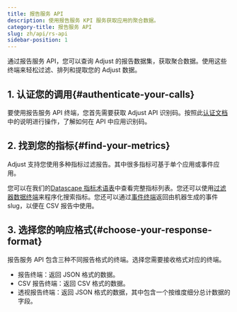 ```yaml
---
title: 报告服务 API
description: 使用报告服务 KPI 服务获取应用的聚合数据。
category-title: 报告服务 API
slug: zh/api/rs-api
sidebar-position: 1
---
```


通过报告服务 API，您可以查询 Adjust 的报告数据集，获取聚合数据。使用这些终端来轻松过滤、排列和提取您的 Adjust 数据。

## 1\. 认证您的调用\{\#authenticate\-your\-calls\}

要使用报告服务 API 终端，您首先需要获取 Adjust API 识别码。按照此[认证文档](/zh/api/rs-api/authentication)中的说明进行操作，了解如何在 API 中应用识别码。

## 2\. 找到您的指标\{\#find\-your\-metrics\}

Adjust 支持您使用多种指标过滤报告。其中很多指标可基于单个应用或事件应用。

您可以在我们的[Datascape 指标术语表](https://help.adjust.com/zh/article/datascape-metrics-glossary)中查看完整指标列表。您还可以使用[过滤器数据终端](/zh/api/rs-api/filters-data)来程序化搜索指标。您还可以通过[事件终端](/zh/api/rs-api/events)返回由机器生成的事件 slug，以便在 CSV 报告中使用。

## 3\. 选择您的响应格式\{\#choose\-your\-response\-format\}

报告服务 API 包含三种不同报告格式的终端。选择您需要接收格式对应的终端。

- 报告终端：返回 JSON 格式的数据。
- CSV 报告终端：返回 CSV 格式的数据。
- 透视报告终端：返回 JSON 格式的数据，其中包含一个按维度细分总计数据的字段。
